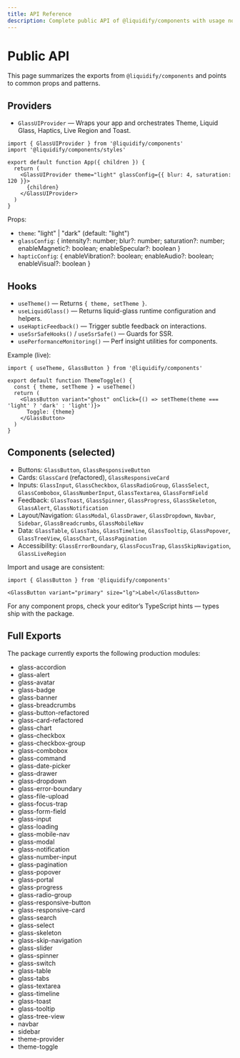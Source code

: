 ```yaml
---
title: API Reference
description: Complete public API of @liquidify/components with usage notes.
---
```


# Public API

This page summarizes the exports from `@liquidify/components` and points to common props and patterns.

## Providers

- `GlassUIProvider` — Wraps your app and orchestrates Theme, Liquid Glass, Haptics, Live Region and Toast.

```tsx
import { GlassUIProvider } from '@liquidify/components'
import '@liquidify/components/styles'

export default function App({ children }) {
  return (
    <GlassUIProvider theme="light" glassConfig={{ blur: 4, saturation: 120 }}>
      {children}
    </GlassUIProvider>
  )
}
```

Props:

- `theme`: "light" | "dark" (default: "light")
- `glassConfig`: { intensity?: number; blur?: number; saturation?: number; enableMagnetic?: boolean; enableSpecular?: boolean }
- `hapticConfig`: { enableVibration?: boolean; enableAudio?: boolean; enableVisual?: boolean }

## Hooks

- `useTheme()` — Returns `{ theme, setTheme }`.
- `useLiquidGlass()` — Returns liquid-glass runtime configuration and helpers.
- `useHapticFeedback()` — Trigger subtle feedback on interactions.
- `useSsrSafeHooks()` / `useSsrSafe()` — Guards for SSR.
- `usePerformanceMonitoring()` — Perf insight utilities for components.

Example (live):

```tsx live
import { useTheme, GlassButton } from '@liquidify/components'

export default function ThemeToggle() {
  const { theme, setTheme } = useTheme()
  return (
    <GlassButton variant="ghost" onClick={() => setTheme(theme === 'light' ? 'dark' : 'light')}>
      Toggle: {theme}
    </GlassButton>
  )
}
```

## Components (selected)

- Buttons: `GlassButton`, `GlassResponsiveButton`
- Cards: `GlassCard` (refactored), `GlassResponsiveCard`
- Inputs: `GlassInput`, `GlassCheckbox`, `GlassRadioGroup`, `GlassSelect`, `GlassCombobox`, `GlassNumberInput`, `GlassTextarea`, `GlassFormField`
- Feedback: `GlassToast`, `GlassSpinner`, `GlassProgress`, `GlassSkeleton`, `GlassAlert`, `GlassNotification`
- Layout/Navigation: `GlassModal`, `GlassDrawer`, `GlassDropdown`, `Navbar`, `Sidebar`, `GlassBreadcrumbs`, `GlassMobileNav`
- Data: `GlassTable`, `GlassTabs`, `GlassTimeline`, `GlassTooltip`, `GlassPopover`, `GlassTreeView`, `GlassChart`, `GlassPagination`
- Accessibility: `GlassErrorBoundary`, `GlassFocusTrap`, `GlassSkipNavigation`, `GlassLiveRegion`

Import and usage are consistent:

```tsx
import { GlassButton } from '@liquidify/components'

<GlassButton variant="primary" size="lg">Label</GlassButton>
```

For any component props, check your editor’s TypeScript hints — types ship with the package.

## Full Exports

The package currently exports the following production modules:

- glass-accordion
- glass-alert
- glass-avatar
- glass-badge
- glass-banner
- glass-breadcrumbs
- glass-button-refactored
- glass-card-refactored
- glass-chart
- glass-checkbox
- glass-checkbox-group
- glass-combobox
- glass-command
- glass-date-picker
- glass-drawer
- glass-dropdown
- glass-error-boundary
- glass-file-upload
- glass-focus-trap
- glass-form-field
- glass-input
- glass-loading
- glass-mobile-nav
- glass-modal
- glass-notification
- glass-number-input
- glass-pagination
- glass-popover
- glass-portal
- glass-progress
- glass-radio-group
- glass-responsive-button
- glass-responsive-card
- glass-search
- glass-select
- glass-skeleton
- glass-skip-navigation
- glass-slider
- glass-spinner
- glass-switch
- glass-table
- glass-tabs
- glass-textarea
- glass-timeline
- glass-toast
- glass-tooltip
- glass-tree-view
- navbar
- sidebar
- theme-provider
- theme-toggle
